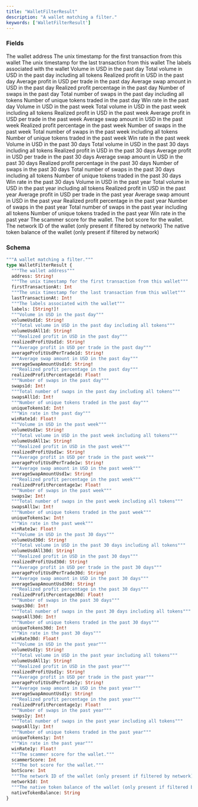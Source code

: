 ```yaml
---
title: "WalletFilterResult"
description: "A wallet matching a filter."
keywords: ['WalletFilterResult']
---
```


### Fields

<ResponseField name="address" type="String!" required>
  The wallet address
</ResponseField>

<ResponseField name="firstTransactionAt" type="Int">
  The unix timestamp for the first transaction from this wallet
</ResponseField>

<ResponseField name="lastTransactionAt" type="Int!" required>
  The unix timestamp for the last transaction from this wallet
</ResponseField>

<ResponseField name="labels" type="[String!]!" required>
  The labels associated with the wallet
</ResponseField>

<ResponseField name="volumeUsd1d" type="String!" required>
  Volume in USD in the past day
</ResponseField>

<ResponseField name="volumeUsdAll1d" type="String!" required>
  Total volume in USD in the past day including all tokens
</ResponseField>

<ResponseField name="realizedProfitUsd1d" type="String!" required>
  Realized profit in USD in the past day
</ResponseField>

<ResponseField name="averageProfitUsdPerTrade1d" type="String!" required>
  Average profit in USD per trade in the past day
</ResponseField>

<ResponseField name="averageSwapAmountUsd1d" type="String!" required>
  Average swap amount in USD in the past day
</ResponseField>

<ResponseField name="realizedProfitPercentage1d" type="Float!" required>
  Realized profit percentage in the past day
</ResponseField>

<ResponseField name="swaps1d" type="Int!" required>
  Number of swaps in the past day
</ResponseField>

<ResponseField name="swapsAll1d" type="Int!" required>
  Total number of swaps in the past day including all tokens
</ResponseField>

<ResponseField name="uniqueTokens1d" type="Int!" required>
  Number of unique tokens traded in the past day
</ResponseField>

<ResponseField name="winRate1d" type="Float!" required>
  Win rate in the past day
</ResponseField>

<ResponseField name="volumeUsd1w" type="String!" required>
  Volume in USD in the past week
</ResponseField>

<ResponseField name="volumeUsdAll1w" type="String!" required>
  Total volume in USD in the past week including all tokens
</ResponseField>

<ResponseField name="realizedProfitUsd1w" type="String!" required>
  Realized profit in USD in the past week
</ResponseField>

<ResponseField name="averageProfitUsdPerTrade1w" type="String!" required>
  Average profit in USD per trade in the past week
</ResponseField>

<ResponseField name="averageSwapAmountUsd1w" type="String!" required>
  Average swap amount in USD in the past week
</ResponseField>

<ResponseField name="realizedProfitPercentage1w" type="Float!" required>
  Realized profit percentage in the past week
</ResponseField>

<ResponseField name="swaps1w" type="Int!" required>
  Number of swaps in the past week
</ResponseField>

<ResponseField name="swapsAll1w" type="Int!" required>
  Total number of swaps in the past week including all tokens
</ResponseField>

<ResponseField name="uniqueTokens1w" type="Int!" required>
  Number of unique tokens traded in the past week
</ResponseField>

<ResponseField name="winRate1w" type="Float!" required>
  Win rate in the past week
</ResponseField>

<ResponseField name="volumeUsd30d" type="String!" required>
  Volume in USD in the past 30 days
</ResponseField>

<ResponseField name="volumeUsdAll30d" type="String!" required>
  Total volume in USD in the past 30 days including all tokens
</ResponseField>

<ResponseField name="realizedProfitUsd30d" type="String!" required>
  Realized profit in USD in the past 30 days
</ResponseField>

<ResponseField name="averageProfitUsdPerTrade30d" type="String!" required>
  Average profit in USD per trade in the past 30 days
</ResponseField>

<ResponseField name="averageSwapAmountUsd30d" type="String!" required>
  Average swap amount in USD in the past 30 days
</ResponseField>

<ResponseField name="realizedProfitPercentage30d" type="Float!" required>
  Realized profit percentage in the past 30 days
</ResponseField>

<ResponseField name="swaps30d" type="Int!" required>
  Number of swaps in the past 30 days
</ResponseField>

<ResponseField name="swapsAll30d" type="Int!" required>
  Total number of swaps in the past 30 days including all tokens
</ResponseField>

<ResponseField name="uniqueTokens30d" type="Int!" required>
  Number of unique tokens traded in the past 30 days
</ResponseField>

<ResponseField name="winRate30d" type="Float!" required>
  Win rate in the past 30 days
</ResponseField>

<ResponseField name="volumeUsd1y" type="String!" required>
  Volume in USD in the past year
</ResponseField>

<ResponseField name="volumeUsdAll1y" type="String!" required>
  Total volume in USD in the past year including all tokens
</ResponseField>

<ResponseField name="realizedProfitUsd1y" type="String!" required>
  Realized profit in USD in the past year
</ResponseField>

<ResponseField name="averageProfitUsdPerTrade1y" type="String!" required>
  Average profit in USD per trade in the past year
</ResponseField>

<ResponseField name="averageSwapAmountUsd1y" type="String!" required>
  Average swap amount in USD in the past year
</ResponseField>

<ResponseField name="realizedProfitPercentage1y" type="Float!" required>
  Realized profit percentage in the past year
</ResponseField>

<ResponseField name="swaps1y" type="Int!" required>
  Number of swaps in the past year
</ResponseField>

<ResponseField name="swapsAll1y" type="Int!" required>
  Total number of swaps in the past year including all tokens
</ResponseField>

<ResponseField name="uniqueTokens1y" type="Int!" required>
  Number of unique tokens traded in the past year
</ResponseField>

<ResponseField name="winRate1y" type="Float!" required>
  Win rate in the past year
</ResponseField>

<ResponseField name="scammerScore" type="Int">
  The scammer score for the wallet.
</ResponseField>

<ResponseField name="botScore" type="Int">
  The bot score for the wallet.
</ResponseField>

<ResponseField name="networkId" type="Int">
  The network ID of the wallet (only present if filtered by network)
</ResponseField>

<ResponseField name="nativeTokenBalance" type="String">
  The native token balance of the wallet (only present if filtered by network)
</ResponseField>

### Schema


```graphql 
"""A wallet matching a filter."""
type WalletFilterResult {
  """The wallet address"""
  address: String!
  """The unix timestamp for the first transaction from this wallet"""
  firstTransactionAt: Int
  """The unix timestamp for the last transaction from this wallet"""
  lastTransactionAt: Int!
  """The labels associated with the wallet"""
  labels: [String!]!
  """Volume in USD in the past day"""
  volumeUsd1d: String!
  """Total volume in USD in the past day including all tokens"""
  volumeUsdAll1d: String!
  """Realized profit in USD in the past day"""
  realizedProfitUsd1d: String!
  """Average profit in USD per trade in the past day"""
  averageProfitUsdPerTrade1d: String!
  """Average swap amount in USD in the past day"""
  averageSwapAmountUsd1d: String!
  """Realized profit percentage in the past day"""
  realizedProfitPercentage1d: Float!
  """Number of swaps in the past day"""
  swaps1d: Int!
  """Total number of swaps in the past day including all tokens"""
  swapsAll1d: Int!
  """Number of unique tokens traded in the past day"""
  uniqueTokens1d: Int!
  """Win rate in the past day"""
  winRate1d: Float!
  """Volume in USD in the past week"""
  volumeUsd1w: String!
  """Total volume in USD in the past week including all tokens"""
  volumeUsdAll1w: String!
  """Realized profit in USD in the past week"""
  realizedProfitUsd1w: String!
  """Average profit in USD per trade in the past week"""
  averageProfitUsdPerTrade1w: String!
  """Average swap amount in USD in the past week"""
  averageSwapAmountUsd1w: String!
  """Realized profit percentage in the past week"""
  realizedProfitPercentage1w: Float!
  """Number of swaps in the past week"""
  swaps1w: Int!
  """Total number of swaps in the past week including all tokens"""
  swapsAll1w: Int!
  """Number of unique tokens traded in the past week"""
  uniqueTokens1w: Int!
  """Win rate in the past week"""
  winRate1w: Float!
  """Volume in USD in the past 30 days"""
  volumeUsd30d: String!
  """Total volume in USD in the past 30 days including all tokens"""
  volumeUsdAll30d: String!
  """Realized profit in USD in the past 30 days"""
  realizedProfitUsd30d: String!
  """Average profit in USD per trade in the past 30 days"""
  averageProfitUsdPerTrade30d: String!
  """Average swap amount in USD in the past 30 days"""
  averageSwapAmountUsd30d: String!
  """Realized profit percentage in the past 30 days"""
  realizedProfitPercentage30d: Float!
  """Number of swaps in the past 30 days"""
  swaps30d: Int!
  """Total number of swaps in the past 30 days including all tokens"""
  swapsAll30d: Int!
  """Number of unique tokens traded in the past 30 days"""
  uniqueTokens30d: Int!
  """Win rate in the past 30 days"""
  winRate30d: Float!
  """Volume in USD in the past year"""
  volumeUsd1y: String!
  """Total volume in USD in the past year including all tokens"""
  volumeUsdAll1y: String!
  """Realized profit in USD in the past year"""
  realizedProfitUsd1y: String!
  """Average profit in USD per trade in the past year"""
  averageProfitUsdPerTrade1y: String!
  """Average swap amount in USD in the past year"""
  averageSwapAmountUsd1y: String!
  """Realized profit percentage in the past year"""
  realizedProfitPercentage1y: Float!
  """Number of swaps in the past year"""
  swaps1y: Int!
  """Total number of swaps in the past year including all tokens"""
  swapsAll1y: Int!
  """Number of unique tokens traded in the past year"""
  uniqueTokens1y: Int!
  """Win rate in the past year"""
  winRate1y: Float!
  """The scammer score for the wallet."""
  scammerScore: Int
  """The bot score for the wallet."""
  botScore: Int
  """The network ID of the wallet (only present if filtered by network)"""
  networkId: Int
  """The native token balance of the wallet (only present if filtered by network)"""
  nativeTokenBalance: String
}
```
